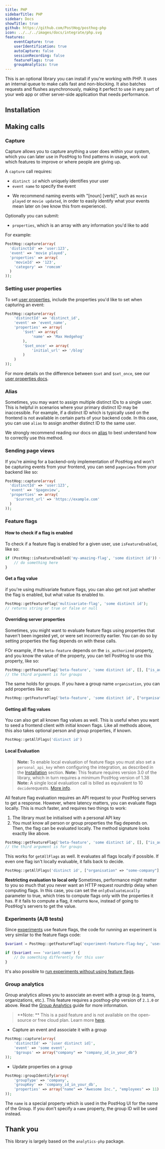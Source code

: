 ```yaml
---
title: PHP
sidebarTitle: PHP
sidebar: Docs
showTitle: true
github: https://github.com/PostHog/posthog-php
icon: ../../../images/docs/integrate/php.svg
features:
    eventCapture: true
    userIdentification: true
    autoCapture: false
    sessionRecording: false
    featureFlags: true
    groupAnalytics: true
---
```



This is an optional library you can install if you're working with PHP. It uses an internal queue to make calls fast and non-blocking. It also batches requests and flushes asynchronously, making it perfect to use in any part of your web app or other server-side application that needs performance.

## Installation


<PHPInstall />

## Making calls

### Capture

Capture allows you to capture anything a user does within your system, which you can later use in PostHog to find patterns in usage, work out which features to improve or where people are giving up.

A `capture` call requires:
 - `distinct id` which uniquely identifies your user
 - `event name` to specify the event
  * We recommend naming events with "[noun] [verb]", such as `movie played` or `movie updated`, in order to easily identify what your events mean later on (we know this from experience).

Optionally you can submit:
- `properties`, which is an array with any information you'd like to add

For example:

```php
PostHog::capture(array(
  'distinctId' => 'user:123',
  'event' => 'movie played',
  'properties' => array(
    'movieId' => '123',
    'category' => 'romcom'
  )
));
```

### Setting user properties

To set [user properties](/docs/data/user-properties), include the properties you'd like to set when capturing an event: 

```php
PostHog::capture(array(
    'distinctId' => 'distinct_id',
    'event' => 'event_name',
    'properties' => array(
        '$set' => array(
            'name' => 'Max Hedgehog'
        ),
        '$set_once' => array(
            'initial_url' => '/blog'
        )
    )
));
```

For more details on the difference between `$set` and `$set_once`, see our [user properties docs](/docs/data/user-properties#what-is-the-difference-between-set-and-set_once).

### Alias

Sometimes, you may want to assign multiple distinct IDs to a single user. This is helpful in scenarios where your primary distinct ID may be inaccessible. For example, if a distinct ID which is typically used on the frontend is not available in certain parts of your backend code. In this case, you can use `alias` to assign another distinct ID to the same user.

We strongly recommend reading our docs on [alias](/docs/data/identify#alias-assigning-multiple-distinct-ids-to-the-same-user) to best understand how to correctly use this method.
### Sending page views

If you're aiming for a backend-only implementation of PostHog and won't be capturing events from your frontend, you can send `pageviews` from your backend like so:

```php
PostHog::capture(array(
  'distinctId' => 'user:123',
  'event' => '$pageview',
  'properties' => array(
    '$current_url' => 'https://example.com'
  )
));
```

### Feature flags

#### How to check if a flag is enabled

To check if a feature flag is enabled for a given user, use `isFeatureEnabled`, like so:

```php
if (PostHog::isFeatureEnabled('my-amazing-flag', 'some distinct id')) {
    // do something here
}
```

#### Get a flag value

if you're using multivariate feature flags, you can also get not just whether the flag is enabled, but what value its enabled to.

```php
PostHog::getFeatureFlag('multivariate-flag', 'some distinct id');
// returns string or true or false or null
```

#### Overriding server properties

Sometimes, you might want to evaluate feature flags using properties that haven't been ingested yet, or were set incorrectly earlier. You can do so by setting properties the flag depends on with these calls.

FOr example, if the `beta-feature` depends on the `is_authorized` property, and you know the value of the property, you can tell PostHog to use this property, like so:

```php
PostHog::getFeatureFlag('beta-feature', 'some distinct id', [], ["is_authorized" => true])
// the third argument is for groups
```

The same holds for groups. If you have a group name `organisation`, you can add properties like so:

```php
PostHog::getFeatureFlag('beta-feature', 'some distinct id', ["organisation" => "some-company"], [], ["organisation" => ["is_authorized" => true]])
```

#### Getting all flag values

You can also get all known flag values as well. This is useful when you want to seed a frontend client with initial known flags. Like all methods above, this also takes optional person and group properties, if known.

```php
PostHog::getAllFlags('distinct id')
```

#### Local Evaluation
> **Note:** To enable local evaluation of feature flags you must also set a `personal_api_key` when configuring the integration, as described in the [Installation](#installation) section.
> **Note:** This feature requires version 3.0 of the library, which in turn requires a minimum PostHog version of 1.38
> **Note:** A single local evaluation call is billed as equivalent to 10 `decide`requests. [More info](/docs/feature-flags/bootstrapping-and-local-evaluation#server-side-local-evaluation).

All feature flag evaluation requires an API request to your PostHog servers to get a response. However, where latency matters, you can evaluate flags locally. This is much faster, and requires two things to work:
1. The library must be initialised with a personal API key
2. You must know all person or group properties the flag depends on.
Then, the flag can be evaluated locally. The method signature looks exactly like above.

```php
PostHog::getFeatureFlag('beta-feature', 'some distinct id', [], ["is_authorized" => true])
// the third argument is for groups
```

This works for `getAllFlags` as well. It evaluates all flags locally if possible. If even one flag isn't locally evaluable, it falls back to decide.

```php
PostHog::getAllFlags('distinct id', ["organisation" => "some-company"], [], ["organisation" => ["is_authorized" => true]])
```

**Restricting evaluation to local only**
Sometimes, performance might matter to you so much that you never want an HTTP request roundtrip delay when computing flags. In this case, you can set the `onlyEvaluateLocally` parameter to true, which tries to compute flags only with the properties it has. If it fails to compute a flag, it returns `None`, instead of going to PostHog's servers to get the value.

<CohortExpansionSnippet />

### Experiments (A/B tests)

Since [experiments](/docs/experiments/manual) use feature flags, the code for running an experiment is very similar to the feature flags code:

```php
$variant = PostHog::getFeatureFlag('experiment-feature-flag-key', 'user_distinct_id')

if ($variant === 'variant-name') {
    // Do something differently for this user
}
```

It's also possible to [run experiments without using feature flags](/docs/experiments/running-experiments-without-feature-flags).

### Group analytics

Group analytics allows you to associate an event with a group (e.g. teams, organizations, etc.). This feature requires a posthog-php version of `2.1.0` or above. Read the [Group Analytics](/docs/user-guides/group-analytics) guide for more information.

> **Note: ** This is a paid feature and is not available on the open-source or free cloud plan. Learn more [here](/pricing).

-   Capture an event and associate it with a group

```php
PostHog::capture(array(
    'distinctId' => '[user distinct id]',
    'event' => 'some event',
    '$groups' => array("company" => "company_id_in_your_db")
));
```

-   Update properties on a group

```php
PostHog::groupIdentify(array(
    'groupType' => 'company',
    'groupKey' => 'company_id_in_your_db',
    'properties' => array("name" => "Awesome Inc.", "employees" => 11)
));
```

The `name` is a special property which is used in the PostHog UI for the name of the Group. If you don't specify a `name` property, the group ID will be used instead.

## Thank you

This library is largely based on the `analytics-php` package.
